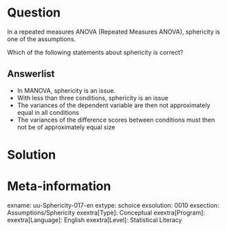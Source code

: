 Question
========
In a repeated measures ANOVA (Repeated Measures ANOVA), sphericity is one of the assumptions.

Which of the following statements about sphericity is correct?

Answerlist
----------
* In MANOVA, sphericity is an issue.
* With less than three conditions, sphericity is an issue
* The variances of the dependent variable are then not approximately equal in all conditions
* The variances of the difference scores between conditions must then not be of approximately equal size


Solution
========

Meta-information
================
exname: uu-Sphericity-017-en
extype: schoice
exsolution: 0010
exsection: Assumptions/Sphericity
exextra[Type]: Conceptual
exextra[Program]: 
exextra[Language]: English
exextra[Level]: Statistical Literacy
